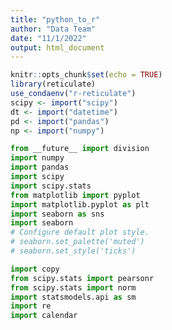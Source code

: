 ```yaml
---
title: "python_to_r"
author: "Data Team"
date: "11/1/2022"
output: html_document
---
```


```r
knitr::opts_chunk$set(echo = TRUE)
library(reticulate)
use_condaenv("r-reticulate")
scipy <- import("scipy")
dt <- import("datetime")
pd <- import("pandas")
np <- import("numpy")

```

```python
from __future__ import division 
import numpy
import pandas
import scipy
import scipy.stats
from matplotlib import pyplot
import matplotlib.pyplot as plt
import seaborn as sns
import seaborn
# Configure default plot style.
# seaborn.set_palette('muted')
# seaborn.set_style('ticks')
```

```python
import copy
from scipy.stats import pearsonr
from scipy.stats import norm
import statsmodels.api as sm
import re
import calendar
```



